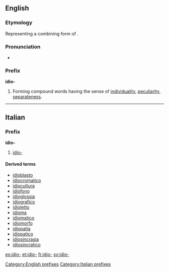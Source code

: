 ==English==

===Etymology===
Representing a combining form of {{etyl|grc}} {{term|ἴδιος||own, personal, distinct|sc=polytonic}}.

===Pronunciation===
* {{IPA|/ˈɪdɪəʊ/}}

===Prefix===
'''idio-'''

# Forming compound words having the sense of [[individuality]], [[peculiarity]], [[separateness]].

[[Category:English prefixes]]

----

==Italian==

===Prefix===
'''idio-'''

# [[#English|idio-]]

====Derived terms====
* [[idioblasto]]
* [[idiocromatico]]
* [[idiocultura]]
* [[idiofono]]
* [[idioglossia]]
* [[idiografico]]
* [[idioletto]]
* [[idioma]]
* [[idiomatico]]
* [[idiomorfo]]
* [[idiopatia]]
* [[idiopatico]]
* [[idiosincrasia]]
* [[idiosincratico]]

[[Category:Italian prefixes]]

[[es:idio-]]
[[et:idio-]]
[[fr:idio-]]
[[sv:idio-]]